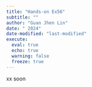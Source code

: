 ```yaml
---
title: "Hands-on Ex56"
subtitle: ""
author: "Guan Jhen Lin"
date: " 2024"
date-modified: "last-modified"
execute: 
  eval: true
  echo: true
  warning: false
  freeze: true
---
```


xx soon
